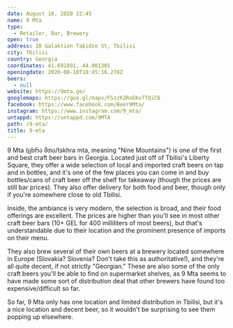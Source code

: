 ```yaml
---
date: August 10, 2020 22:45
name: 9 Mta
type:
  - Retailer, Bar, Brewery
open: true
address: 10 Galaktion Tabidze St, Tbilisi
city: Tbilisi
country: Georgia
coordinates: 41.691891, 44.801301
openingdate: 2020-08-10T18:45:16.278Z
beers:
  - null
website: https://9mta.ge/
googlemaps: https://goo.gl/maps/FSzzK2RoEKv7TQiC6
facebook: https://www.facebook.com/Beer9Mta/
instagram: https://www.instagram.com/9_mta/
untappd: https://untappd.com/9MTA
path: /9-mta/
title: 9-mta
---
```

9 Mta (ცხრა მთა/tskhra mta, meaning "Nine Mountains") is one of the first and best craft beer bars in Georgia. Located just off of Tbilisi's Liberty Square, they offer a wide selection of local and imported craft beers on tap and in bottles, and it's one of the few places you can come in and buy bottles/cans of craft beer off the shelf for takeaway (though the prices are still bar prices). They also offer delivery for both food and beer, though only if you're somewhere close to old Tbilisi. 

Inside, the ambiance is very modern, the selection is broad, and their food offerings are excellent. The prices are higher than you'll see in most other craft beer bars (10+ GEL for 400 milliliters of most beers), but that's understandable due to their location and the prominent presence of imports on their menu.

They also brew several of their own beers at a brewery located somewhere in Europe (Slovakia? Slovenia? Don't take this as authoritative!), and they're all quite decent, if not strictly "Georgian." These are also some of the only craft beers you'll be able to find on supermarket shelves, as 9 Mta seems to have made some sort of distribution deal that other brewers have found too expensive/difficult so far. 

So far, 9 Mta only has one location and limited distribution in Tbilisi, but it's a nice location and decent beer, so it wouldn't be surprising to see them popping up elsewhere. 